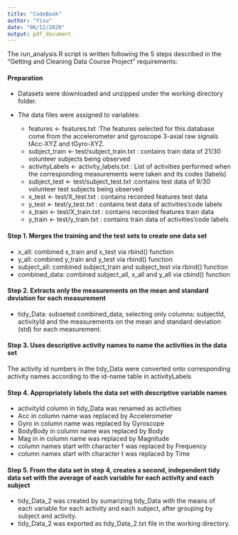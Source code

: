 ---
title: "CodeBook"
author: "Yisu"
date: "06/12/2020"
output: pdf_document
---
The run_analysis.R script is written following the 5 steps described in the "Getting and Cleaning Data Course Project" requirements:

#### Preparation
  * Datasets were downloaded and unzipped under the working directory folder.
  * The data files were assigned to variables:

    + features <- features.txt :The features selected for this database come from the accelerometer and gyroscope 3-axial raw signals tAcc-XYZ and tGyro-XYZ.
    + subject_train <- test/subject_train.txt : contains train data of 21/30 volunteer subjects being observed
    + activityLabels <- activity_labels.txt : List of activities performed when the corresponding measurements were taken and its codes (labels)
    + subject_test <- test/subject_test.txt :contains test data of 9/30 volunteer test subjects being observed
    + x_test <- test/X_test.txt : contains recorded features test data
    + y_test <- test/y_test.txt : contains test data of activities’code labels
    + x_train <- test/X_train.txt : contains recorded features train data
    + y_train <- test/y_train.txt : contains train data of activities’code labels

#### Step 1. Merges the training and the test sets to create one data set
  * x_all: combined x_train and x_test via rbind() function
  * y_all: combined y_train and y_test via rbind() function
  * subject_all: combined subject_train and subject_test via rbind() function
  * combined_data: combined subject_all, x_all and y_all via cbind() function

#### Step 2. Extracts only the measurements on the mean and standard deviation for each measurement
  * tidy_Data: subseted combined_data, selecting only columns: subjectId, activityId and the measurements on the mean and standard deviation (std) for each measurement.

#### Step 3. Uses descriptive activity names to name the activities in the data set
The activity id numbers in the tidy_Data were converted onto corresponding activity names according to the id-name table in activityLabels

#### Step 4. Appropriately labels the data set with descriptive variable names
  * activityId column in tidy_Data was renamed as activities
  * Acc in column name was replaced by Accelerometer
  * Gyro in column name was replaced by Gyroscope
  * BodyBody in column name was replaced by Body
  * Mag in in column name was replaced by Magnitude
  * column names start with character f was replaced by Frequency
  * column names start with character t was replaced by Time

#### Step 5. From the data set in step 4, creates a second, independent tidy data set with the average of each variable for each activity and each subject
  * tidy_Data_2 was created by sumarizing tidy_Data with the means of each variable for each activity and each subject, after grouping by subject and activity.
  * tidy_Data_2 was exported as tidy_Data_2.txt file in the working directory.
